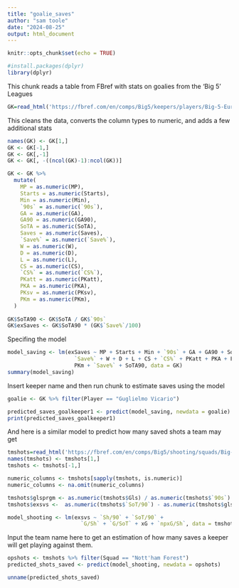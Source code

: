 ```yaml
---
title: "goalie_saves"
author: "sam toole"
date: "2024-08-25"
output: html_document
---
```


```r
knitr::opts_chunk$set(echo = TRUE)
```

```r
#install.packages(dplyr)
library(dplyr)
```


This chunk reads a table from FBref with stats on goalies from the 'Big 5' Leagues
```r
GK=read_html('https://fbref.com/en/comps/Big5/keepers/players/Big-5-European-Leagues-Stats',as.data.frame=TRUE,stringAsFactors=TRUE) %>% html_nodes("table") %>% .[[1]] %>% html_table(fill=TRUE)
```

This cleans the data, converts the column types to numeric, and adds a few additional stats 
```r

names(GK) <- GK[1,]
GK <- GK[-1,] 
GK <- GK[,-1] 
GK <- GK[, -((ncol(GK)-1):ncol(GK))]

GK <- GK %>%
  mutate(
    MP = as.numeric(MP),
    Starts = as.numeric(Starts),
    Min = as.numeric(Min),
    `90s` = as.numeric(`90s`),
    GA = as.numeric(GA),
    GA90 = as.numeric(GA90),
    SoTA = as.numeric(SoTA),
    Saves = as.numeric(Saves),
    `Save%` = as.numeric(`Save%`),
    W = as.numeric(W),
    D = as.numeric(D),
    L = as.numeric(L),
    CS = as.numeric(CS),
    `CS%` = as.numeric(`CS%`),
    PKatt = as.numeric(PKatt),
    PKA = as.numeric(PKA),
    PKsv = as.numeric(PKsv),
    PKm = as.numeric(PKm),
  )
  
GK$SoTA90 <- GK$SoTA / GK$`90s`
GK$exSaves <- GK$SoTA90 * (GK$`Save%`/100)

```

Specifing the model 
```r

model_saving <- lm(exSaves ~ MP + Starts + Min + `90s` + GA + GA90 + SoTA + 
                     `Save%` + W + D + L + CS + `CS%` + PKatt + PKA + PKsv + 
                     PKm + `Save%` + SoTA90, data = GK)
summary(model_saving)
```


Insert keeper name and then run chunk to estimate saves using the model
```r
goalie <- GK %>% filter(Player == "Guglielmo Vicario")

predicted_saves_goalkeeper1 <- predict(model_saving, newdata = goalie)
print(predicted_saves_goalkeeper1)
```


And here is a similar model to predict how many saved shots a team may get 
```r
tmshots=read_html('https://fbref.com/en/comps/Big5/shooting/squads/Big-5-European-Leagues-Stats',as.data.frame=TRUE,stringAsFactors=TRUE) %>% html_nodes("table") %>% .[[1]] %>% html_table(fill=TRUE)
names(tmshots) <- tmshots[1,]
tmshots <- tmshots[-1,] 

numeric_columns <- tmshots[sapply(tmshots, is.numeric)]
numeric_columns <- na.omit(numeric_columns)

tmshots$glsprgm <- as.numeric(tmshots$Gls) / as.numeric(tmshots$`90s`)
tmshots$exsvs <-  as.numeric(tmshots$`SoT/90`) - as.numeric(tmshots$glsprgm)

model_shooting <- lm(exsvs ~ `Sh/90` + `SoT/90` + 
                       `G/Sh` + `G/SoT` + xG + `npxG/Sh`, data = tmshots)

```

Input the team name here to get an estimation of how many saves a keeper will get playing against them. 
```r
opshots <- tmshots %>% filter(Squad == "Nott'ham Forest")
predicted_shots_saved <- predict(model_shooting, newdata = opshots)

unname(predicted_shots_saved)
```